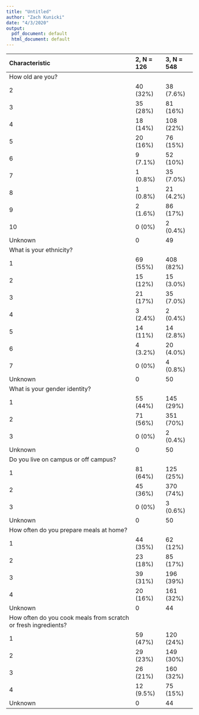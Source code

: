 ```yaml
---
title: "Untitled"
author: "Zach Kunicki"
date: "4/3/2020"
output:
  pdf_document: default
  html_document: default
---
```

|**Characteristic**                                             |**2**, N = 126 |**3**, N = 548 |
|:--------------------------------------------------------------|:--------------|:--------------|
|How old are you?                                               |               |               |
|2                                                              |40 (32%)       |38 (7.6%)      |
|3                                                              |35 (28%)       |81 (16%)       |
|4                                                              |18 (14%)       |108 (22%)      |
|5                                                              |20 (16%)       |76 (15%)       |
|6                                                              |9 (7.1%)       |52 (10%)       |
|7                                                              |1 (0.8%)       |35 (7.0%)      |
|8                                                              |1 (0.8%)       |21 (4.2%)      |
|9                                                              |2 (1.6%)       |86 (17%)       |
|10                                                             |0 (0%)         |2 (0.4%)       |
|Unknown                                                        |0              |49             |
|What is your ethnicity?                                        |               |               |
|1                                                              |69 (55%)       |408 (82%)      |
|2                                                              |15 (12%)       |15 (3.0%)      |
|3                                                              |21 (17%)       |35 (7.0%)      |
|4                                                              |3 (2.4%)       |2 (0.4%)       |
|5                                                              |14 (11%)       |14 (2.8%)      |
|6                                                              |4 (3.2%)       |20 (4.0%)      |
|7                                                              |0 (0%)         |4 (0.8%)       |
|Unknown                                                        |0              |50             |
|What is your gender identity?                                  |               |               |
|1                                                              |55 (44%)       |145 (29%)      |
|2                                                              |71 (56%)       |351 (70%)      |
|3                                                              |0 (0%)         |2 (0.4%)       |
|Unknown                                                        |0              |50             |
|Do you live on campus or off campus?                           |               |               |
|1                                                              |81 (64%)       |125 (25%)      |
|2                                                              |45 (36%)       |370 (74%)      |
|3                                                              |0 (0%)         |3 (0.6%)       |
|Unknown                                                        |0              |50             |
|How often do you prepare meals at home?                        |               |               |
|1                                                              |44 (35%)       |62 (12%)       |
|2                                                              |23 (18%)       |85 (17%)       |
|3                                                              |39 (31%)       |196 (39%)      |
|4                                                              |20 (16%)       |161 (32%)      |
|Unknown                                                        |0              |44             |
|How often do you cook meals from scratch or fresh ingredients? |               |               |
|1                                                              |59 (47%)       |120 (24%)      |
|2                                                              |29 (23%)       |149 (30%)      |
|3                                                              |26 (21%)       |160 (32%)      |
|4                                                              |12 (9.5%)      |75 (15%)       |
|Unknown                                                        |0              |44             |